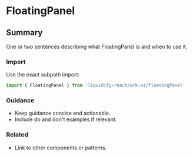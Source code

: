 # FloatingPanel
## Summary
One or two sentences describing what FloatingPanel is and when to use it.

### Import
Use the exact subpath import:

```ts
import { FloatingPanel } from 'liquidify-react/ark-ui/floatingPanel'
```

### Guidance
- Keep guidance concise and actionable.
- Include do and don't examples if relevant.

### Related
- Link to other components or patterns.
